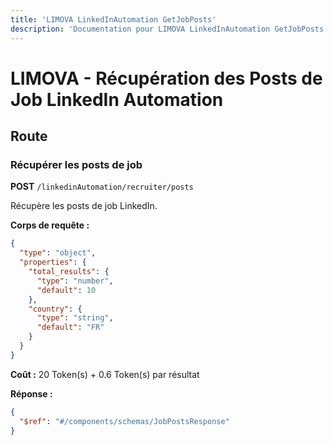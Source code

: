 ```yaml
---
title: 'LIMOVA LinkedInAutomation GetJobPosts'
description: 'Documentation pour LIMOVA LinkedInAutomation GetJobPosts'
---
```


# LIMOVA - Récupération des Posts de Job LinkedIn Automation

## Route

### Récupérer les posts de job
**POST** `/linkedinAutomation/recruiter/posts`

Récupère les posts de job LinkedIn.

**Corps de requête :**
```json
{
  "type": "object",
  "properties": {
    "total_results": {
      "type": "number",
      "default": 10
    },
    "country": {
      "type": "string",
      "default": "FR"
    }
  }
}
```

**Coût :** 20 Token(s) + 0.6 Token(s) par résultat

**Réponse :**
```json
{
  "$ref": "#/components/schemas/JobPostsResponse"
}
``` 

